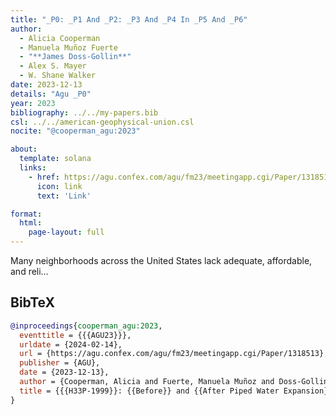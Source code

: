 ```yaml
---
title: "_P0: _P1 And _P2: _P3 And _P4 In _P5 And _P6"
author:
  - Alicia Cooperman
  - Manuela Muñoz Fuerte
  - "**James Doss-Gollin**"
  - Alex S. Mayer
  - W. Shane Walker
date: 2023-12-13
details: "Agu _P0"
year: 2023
bibliography: ../../my-papers.bib
csl: ../../american-geophysical-union.csl
nocite: "@cooperman_agu:2023"

about:
  template: solana
  links:
    - href: https://agu.confex.com/agu/fm23/meetingapp.cgi/Paper/1318513
      icon: link
      text: 'Link'

format:
  html:
    page-layout: full
---
```


Many neighborhoods across the United States lack adequate, affordable, and reli...

## BibTeX

```bibtex
@inproceedings{cooperman_agu:2023,
  eventtitle = {{{AGU23}}},
  urldate = {2024-02-14},
  url = {https://agu.confex.com/agu/fm23/meetingapp.cgi/Paper/1318513},
  publisher = {AGU},
  date = {2023-12-13},
  author = {Cooperman, Alicia and Fuerte, Manuela Muñoz and Doss-Gollin, James and Mayer, Alex S. and Walker, W. Shane},
  title = {{{H33P-1999}}: {{Before}} and {{After Piped Water Expansion}}: {{Water Use Patterns}} and {{Trust}} in {{Water}} and {{Political Institutions}}},
}
```